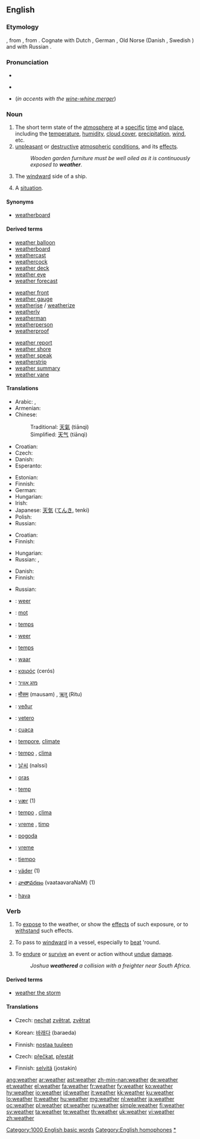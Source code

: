 ==English==
{{wikipedia}}

===Etymology===
{{etyl|ang}} {{term|weder|lang=ang}}, from {{proto|Germanic|weđrom}}, from {{proto|Indo-European|wedʰrom}}.  Cognate with Dutch {{term|weer}}, German {{term|Wetter}}, Old Norse {{term|veðr}} (Danish {{term|vejr}}, Swedish {{term|väder}}) and with Russian {{term|вёдро||fair weather}}.

===Pronunciation===
* {{IPA|/ˈwɛðɚ/}}
* {{audio|en-us-weather.ogg|Audio (US)}}
*: {{rhymes|ɛðə(r)}}
* {{homophones|wether|whether}} (''in accents with the [[wine-whine merger]]'')

===Noun===
{{en-noun|s|-}}

# The short term state of the [[atmosphere]] at a [[specific]] [[time]] and [[place]], including the [[temperature]], [[humidity]], [[cloud cover]], [[precipitation]], [[wind]], etc.
# [[unpleasant]] or [[destructive]] [[atmospheric]] [[condition]]s, and its [[effect]]s.
#: ''Wooden garden furniture must be well oiled as it is continuously exposed to '''weather'''.''
# {{nautical}} The [[windward]] side of a ship.
# {{countable|figurative}} A [[situation]].

====Synonyms====
* {{sense|windward side}} [[weatherboard]]

====Derived terms====
{{rel-top3|Terms derived from the noun "weather"}}
* [[weather balloon]]
* [[weatherboard]]
* [[weathercast]]
* [[weathercock]]
* [[weather deck]]
* [[weather eye]]
* [[weather forecast]]
{{rel-mid3}}
* [[weather front]]
* [[weather gauge]]
* [[weatherise]] / [[weatherize]]
* [[weatherly]]
* [[weatherman]]
* [[weatherperson]]
* [[weatherproof]]
{{rel-mid3}}
* [[weather report]]
* [[weather shore]]
* [[weather speak]]
* [[weatherstrip]]
* [[weather summary]]
* [[weather vane]]
{{rel-bottom}}

====Translations====
{{trans-top|state of the atmosphere}}
* Arabic: {{Arab|[[طقس]]}} {{unicode|(ʈaqs)}} {{m}}, {{Arab|[[جو]]}} {{unicode|(jaww)}} {{m}}
* Armenian: {{t-|hy|եղանակ|tr=eġanak|sc=Armn|xs=Armenian}}
* Chinese:
*: Traditional: [[天氣]] (tiānqì)
*: Simplified: [[天气]] (tiānqì)
* Croatian: {{t+|hr|vrijeme|n|alt=vrijéme}}
* Czech: {{t-|cs|počasí|n}}
* Danish: {{t-|da|vejr|n}}
* Esperanto: {{t-|eo|vetero|xs=Esperanto}}
{{trans-mid}}
* Estonian: {{t-|et|ilm}}
* Finnish: {{t+|fi|sää}}
* German: {{t+|de|Wetter|n}}
* Hungarian: {{t|hu|időjárás}}
* Irish: {{t-|ga|aimsir|f|xs=Irish}}
* Japanese: [[天気]] ([[てんき]], tenki)
* Polish: {{t+|pl|pogoda|f}}
* Russian: {{t+|ru|погода|f|tr=pogóda|sc=Cyrl}}
{{trans-bottom}}

{{trans-top|unpleasant or destructive atmospheric conditions}}
* Croatian: {{t+|hr|vrijeme|n|alt=vrijéme}}
* Finnish: {{t+|fi|sää|p|alt=säät}}
{{trans-mid}}
* Hungarian: {{t|hu|időjárás}}
* Russian: {{t|ru|непогода|f|tr=n'epogóda|sc=Cyrl}}, {{t|ru|ненастье|n|tr=n'enást'je|sc=Cyrl}}
{{trans-bottom}}

{{trans-top|nautical: windward side of a ship}}
* Danish: {{t+|da|luv|c}}
* Finnish: {{t-|fi|ylähanka}}
{{trans-mid}}
* Russian: {{t|ru|наветренная сторона|f|tr=nav'étr'ennaja storoná|sc=Cyrl}}
{{trans-bottom}}

{{trans-see|situation}}

{{checktrans-top}}
* {{ttbc|Afrikaans}}: [[weer]]
* {{ttbc|Albanian}}: [[mot]] {{m}}
* {{ttbc|Catalan}}: [[temps]] {{m}}
* {{ttbc|Dutch}}: [[weer]] {{n}}
* {{ttbc|French}}: [[temps]] {{m}}
* {{ttbc|West Frisian}}: [[waar]] {{n}}
* {{ttbc|Greek}}: [[καιρός]] (cerós) {{m}}
* {{ttbc|Hebrew}}: [[מזג אוויר]]
* {{ttbc|Hindi}}: [[मौसम]] (mausam) {{m}}, [[ऋतु]] (Ritu) {{m}}
* {{ttbc|Icelandic}}: [[veður]] {{n}}
* {{ttbc|Ido}}: [[vetero]]
* {{ttbc|Indonesian}}: [[cuaca]]
* {{ttbc|Interlingua}}: [[tempore]], [[climate]]
{{trans-mid}}
* {{ttbc|Italian}}: [[tempo]] {{m}}, [[clima]] {{m}}
* {{ttbc|Korean}}: [[날씨]] (nalssi)
* {{ttbc|Lithuanian}}: [[oras]] {{m}}
* {{ttbc|Maltese}}: [[temp]] {{m}}
* {{ttbc|Norwegian}}: [[vær]] {{n}} (1)
* {{ttbc|Portuguese}}: [[tempo]] {{m}}, [[clima]] {{m}}
* {{ttbc|Romanian}}: [[vreme]] {{f}}, [[timp]] {{n}}
* {{ttbc|Serbian}}: [[pogoda]] {{f}}
* {{ttbc|Slovene}}: [[vreme]] {{n}}
* {{ttbc|Spanish}}: [[tiempo]] {{m}}
* {{ttbc|Swedish}}: [[väder]] {{n}} (1)
* {{ttbc|Telugu}}: [[వాతావరణం]] (vaataavaraNaM) (1)
* {{ttbc|Turkish}}: [[hava]]
{{trans-bottom}}

===Verb===
{{en-verb}}

# To [[expose]] to the weather, or show the [[effect]]s of such exposure, or to [[withstand]] such effects.
# {{nautical}} To pass to [[windward]] in a vessel, especially to [[beat]] 'round.
# {{nautical}} To [[endure]] or [[survive]] an event or action without [[undue]] [[damage]].
#: ''Joshua '''weathered''' a collision with a freighter near South Africa.''

====Derived terms====
{{rel-top3|Terms derived from the verb "weather"}}
* [[weather the storm]]
{{rel-mid3}}
{{rel-mid3}}
{{rel-bottom}}

====Translations====
{{trans-top|to expose to weather}}
* Czech: [[nechat]] [[zvětrat]], [[zvětrat]]
{{trans-mid}}
* Korean: [[바래다]] (baraeda)
{{trans-bottom}}

{{trans-top|to pass to windward}}
* Finnish: [[nostaa tuuleen]]
{{trans-mid}}
{{trans-bottom}}

{{trans-top|to endure an event}}
* Czech: [[přečkat]], [[přestát]]
{{trans-mid}}
* Finnish: [[selvitä]] (jostakin)
{{trans-bottom}}

[[Category:1000 English basic words]]
[[Category:English homophones]]
[[Category:Weather|*]]

[[ang:weather]]
[[ar:weather]]
[[ast:weather]]
[[zh-min-nan:weather]]
[[de:weather]]
[[et:weather]]
[[el:weather]]
[[fa:weather]]
[[fr:weather]]
[[fy:weather]]
[[ko:weather]]
[[hy:weather]]
[[io:weather]]
[[id:weather]]
[[it:weather]]
[[kk:weather]]
[[ku:weather]]
[[lo:weather]]
[[lt:weather]]
[[hu:weather]]
[[mg:weather]]
[[nl:weather]]
[[ja:weather]]
[[oc:weather]]
[[pl:weather]]
[[pt:weather]]
[[ru:weather]]
[[simple:weather]]
[[fi:weather]]
[[sv:weather]]
[[ta:weather]]
[[te:weather]]
[[th:weather]]
[[uk:weather]]
[[vi:weather]]
[[zh:weather]]